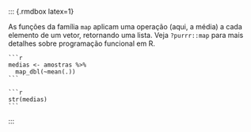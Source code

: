 
   ::: {.rmdbox latex=1}
   
   As funções da família `map` aplicam uma operação (aqui, a média) a cada elemento de um vetor, retornando uma lista. Veja `?purrr::map` para mais detalhes sobre programação funcional em R.
   
    ```r
    medias <- amostras %>% 
      map_dbl(~mean(.))
    ```
   
    ```r
    str(medias)
    ```
   
   
   :::
